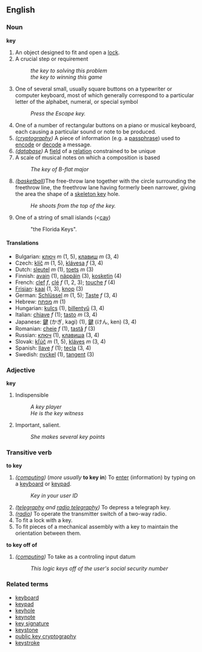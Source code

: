 ==English==
=== Noun ===
'''key'''

#An object designed to fit and open a [[lock]].
#A crucial step or requirement
#:''the key to solving this problem''
#:''the key to winning this game''
#One of several small, usually square buttons on a typewriter or computer keyboard, most of which generally correspond to a particular letter of the alphabet, numeral, or special symbol
#:''Press the Escape key.''
#One of a number of rectangular buttons on a piano or musical keyboard, each causing a particular sound or note to be produced.
#''([[cryptography]])'' A piece of information (e.g. a [[passphrase]]) used to [[encode]] or [[decode]] a message.
#''([[database]])'' A [[field]] of a [[relation]] constrained to be unique
# A scale of musical notes on which a composition is based
#:''The key of B-flat major''
# ''([[basketball]])''The free-throw lane together with the circle surrounding the freethrow line, the freethrow lane having formerly been narrower, giving the area the shape of a [[skeleton key]] hole.
#:''He shoots from the top of the key.''
#One of a string of small islands (<[[cay]])
#:"the Florida Keys".

==== Translations ====
*Bulgarian: [[ключ]] ''m'' (1, 5), [[клавиш]] ''m'' (3, 4)
*Czech: [[klíč]] ''m'' (1, 5), [[klávesa]] ''f''  (3, 4)
*Dutch: [[sleutel]] ''m'' (1), [[toets]] ''m'' (3)
*Finnish: [[avain]] (1), [[näppäin]] (3), [[kosketin]] (4)
*French: [[clef]] ''f'', [[clé]] ''f'' (1, 2, 3); [[touche]] ''f'' (4)
*[[Frisian]]: [[kaai]] (1, 3), [[knop]] (3)
*German: [[Schlüssel]] ''m'' (1, 5); [[Taste]] ''f'' (3, 4)
*Hebrew: [[מפתח]] ''m'' (1)
*Hungarian: [[kulcs]] (1), [[billentyű]] (3, 4)
*Italian: [[chiave]] ''f'' (1); [[tasto]] ''m'' (3, 4)
*Japanese: [[鍵]] (かぎ, kagi) (1), [[鍵]] (けん, ken) (3, 4)
*Romanian: [[cheie]] ''f'' (1), [[tastă]] ''f'' (3)
*Russian: [[ключ]] (1), [[клавиша]] (3, 4)
*Slovak: [[kľúč]] ''m'' (1, 5), [[kláves]] ''m'' (3, 4)
*Spanish: [[llave]] ''f'' (1); [[tecla]] (3, 4)
*Swedish: [[nyckel]] (1), [[tangent]] (3)

=== Adjective ===
'''key'''

# Indispensible 
#:''A key player''
#:''He is the key witness''
# Important, salient.
#:''She makes several key points''

===Transitive verb===
'''to key'''

#''([[computing]])'' (''more usually'' '''to key in''') To [[enter]] (information) by typing on a [[keyboard]] or [[keypad]].
#:''Key in your user ID''
#''([[telegraphy]] and [[radio telegraphy]])'' To depress a telegraph key.
#''([[radio]])'' To operate the transmitter switch of a two-way radio.
#To fit a lock with a key.
#To fit pieces of a mechanical assembly with a key to maintain the orientation between them.

'''to key off of'''
#''([[computing]])'' To take as a controling input datum
#:''This logic keys off of the user's social security number''

===Related terms===
*[[keyboard]]
*[[keypad]]
*[[keyhole]]
*[[keynote]]
*[[key signature]]
*[[keystone]]
*[[public key cryptography]]
*[[keystroke]]